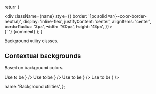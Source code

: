 
  return (
    <div className="m-b-2">
      <div
        className={name}
        style={{
          border: '1px solid var(--color-border-neutral)',
          display: 'inline-flex',
          justifyContent: 'center',
          alignItems: 'center',
          borderRadius: '3px',
          width: '160px',
          height: '48px',
        }}
      >
        <CssClass name={name} />
      </div>{' '}
      {comment}
    </div>
  );
}


Background utility classes.

## Contextual backgrounds

Based on <Link target="_blank" href="https://neptune.wise.com/design/colour/#background">background colors</Link>.

<div className="m-b-4">
  <Demo name="bg-screen" />
  <Demo name="bg-elevated" />
  <Demo
    name="bg-neutral"
    comment={
      <>
        Use to be <CssClass name="bg-default" code />
      </>
    }
  />
  <Demo
    name="bg-accent"
    comment={
      <>
        Use to be <CssClass name="bg-info" code />
      </>
    }
  />
  <Demo name="bg-primary" />
  <Demo
    name="bg-positive"
    comment={
      <>
        Use to be <CssClass name="bg-success" code />
      </>
    }
  />
  <Demo
    name="bg-negative"
    comment={
      <>
        Use to be <CssClass name="bg-negative" code />
      </>
    }
  />
  <Demo name="bg-warning" />
  <Demo name="bg-overlay" />
</div>

  name: 'Background utilities',
};
